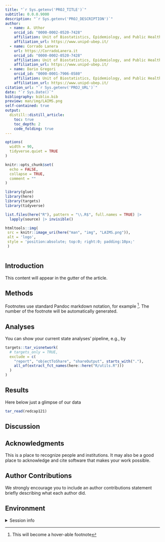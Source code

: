 ```yaml
---
title: "`r Sys.getenv('PROJ_TITLE')`"
subtitle: 0.0.0.9000
description: "`r Sys.getenv('PROJ_DESCRIPTION')`"
author:
  - name: A. Uthor
    orcid_id: "0000-0002-0520-7428"
    affiliation: Unit of Biostatistics, Epidemiology, and Public Health
    affiliation_url: https://www.unipd-ubep.it/
  - name: Corrado Lanera
    url: https://CorradoLanera.it
    orcid_id: "0000-0002-0520-7428"
    affiliation: Unit of Biostatistics, Epidemiology, and Public Health
    affiliation_url: https://www.unipd-ubep.it/
  - name: Dario Gregori
    orcid_id: "0000-0001-7906-0580"
    affiliation: Unit of Biostatistics, Epidemiology, and Public Health
    affiliation_url: https://www.unipd-ubep.it/
citation_url: "`r Sys.getenv('PROJ_URL')`"
date: "`r Sys.Date()`"
bibliography: biblio.bib
preview: man/img/LAIMS.png
self-contained: true
output:
  distill::distill_article:
    toc: true
    toc_depth: 2
    code_folding: true
---
```


<!-- DON'T RENDER THE REPORT BY HAND DIRECTLY! -->
<!-- use `targets::tar_make()` instead -->


```r
options(
  width = 90,
  tidyverse.quiet = TRUE
)

knitr::opts_chunk$set(
  echo = FALSE,
  collapse = TRUE,
  comment = ""
)

library(glue)
library(here)
library(targets)
library(tidyverse)

list.files(here("R"), pattern = "\\.R$", full.names = TRUE) |>
  lapply(source) |> invisible()
```


```r
htmltools::img(
 src = knitr::image_uri(here("man", "img", "LAIMS.png")),
 alt = 'logo',
 style = 'position:absolute; top:0; right:0; padding:10px;'
 )
```


```r

```

## Introduction

<aside>
This content will appear in the gutter of the article.
</aside>

## Methods

Footnotes use standard Pandoc markdown notation, for example ^[This will become a hover-able footnote]. The number of the footnote will be automatically generated.

## Analyses


You can show your current state analyses' pipeline, e.g., by

```r
targets::tar_visnetwork(
  # targets_only = TRUE,
  exclude = c(
    "report", "objectToShare", "shareOutput", starts_with("."),
    all_of(extract_fct_names(here::here("R/utils.R")))
  )
)
```


## Results


Here below just a glimpse of our data

```r
tar_read(redcap121)
```


## Discussion





## Acknowledgments {.appendix}

This is a place to recognize people and institutions. It may also be a good place
to acknowledge and cite software that makes your work possible.

## Author Contributions {.appendix}

We strongly encourage you to include an author contributions statement briefly 
describing what each author did.





## Environment {.appendix}

<details>
  <summary>Session info</summary>
```r
devtools::session_info()
```
</details>


